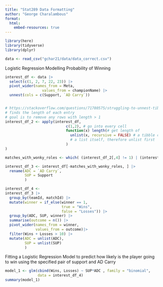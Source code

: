 ```yaml
---
title: "Stat289 Data Formatting"
author: "George Charalambous"
format: 
  html:
    embed-resources: true
---
```


```r
library(here)
library(tidyverse)
library(dplyr)

data <- read_csv("gchar21/data/data_correct.csv")
```

Logistic Regression Modelling Probability of Winning 

```r
interest_df <- data |>
  select(c(1, 2, 7, 22, 23)) |>
  pivot_wider(names_from = Meta,
                 values_from = championName) |>
  unnest(cols = c(Support, `AD Carry`))


# https://stackoverflow.com/questions/71780575/struggling-to-unnest-tibble-dput-code-and-error-included-in-r
# finds the length of each entry
# goal is to remove any rows with length > 1
interest_df_2 <- apply(interest_df,
                            c(1,2), # go into every cell 
                            function(x) length(# get length of
                              unlist(x, recursive = FALSE) # a tibble cell is 
                              # a list itself, therefore unlist first
                            )
)

matches_with_wonky_roles <- which( (interest_df_2[,4] != 1) | (interest_df_2[,5] != 1) )

interest_df_3 <- interest_df[-matches_with_wonky_roles, ] |>
  rename(ADC = `AD Carry`,
         SUP = Support
         )

interest_df_4 <- 
interest_df_3 |>
  group_by(teamId, matchId) |>
  mutate(winner = if_else(winner == 1,
                          true = "Wins",
                          false = "Losses")) |>
  group_by(ADC, SUP, winner) |>
  summarise(outcome = n()) |>
  pivot_wider(names_from = winner, 
              values_from = outcome)|>
  filter(Wins + Losses > 10) |>
  mutate(ADC = unlist(ADC),
         SUP = unlist(SUP)
         ) 
```


Fitting a Logistic Regression Model to predict how likely is the player going to win using the specified pair of support and AD Carry

```r
model_1 <- glm(cbind(Wins, Losses) ~ SUP*ADC , family = "binomial", 
               data = interest_df_4)
summary(model_1)
```

